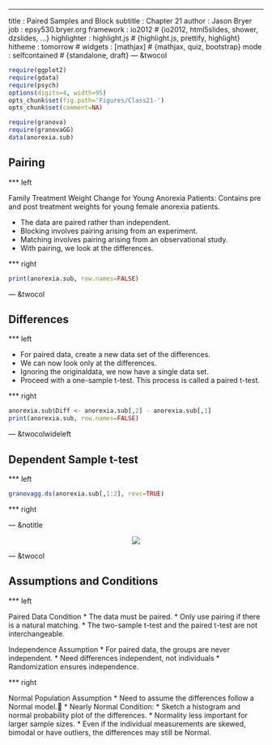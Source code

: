 ---
title       : Paired Samples and Block
subtitle    : Chapter 21
author      : Jason Bryer
job         : epsy530.bryer.org
framework   : io2012        # {io2012, html5slides, shower, dzslides, ...}
highlighter : highlight.js  # {highlight.js, prettify, highlight}
hitheme     : tomorrow      # 
widgets     : [mathjax]            # {mathjax, quiz, bootstrap}
mode        : selfcontained # {standalone, draft}
--- &twocol
```r
require(ggplot2)
require(gdata)
require(psych)
options(digits=4, width=95)
opts_chunk$set(fig.path='Figures/Class21-')
opts_chunk$set(comment=NA)

require(granova)
require(granovaGG)
data(anorexia.sub)
```

## Pairing

*** left

Family Treatment Weight Change for Young Anorexia Patients: Contains pre and post treatment weights for young female anorexia patients.

* The data are paired rather than independent.
* Blocking involves pairing arising from an experiment.
* Matching involves pairing arising from an observational study.
* With pairing, we look at the differences.

*** right

```r
print(anorexia.sub, row.names=FALSE)
```

--- &twocol

## Differences

*** left

* For paired data, create a new data set of the differences.
* We can now look only at the differences.
* Ignoring the originaldata, we now have a single data set.
* Proceed with a one-sample t-test.  This process is called a paired t-test.

*** right

```r
anorexia.sub$Diff <- anorexia.sub[,2] - anorexia.sub[,1]
print(anorexia.sub, row.names=FALSE)
```

--- &twocolwideleft

## Dependent Sample t-test

*** left

```r
granovagg.ds(anorexia.sub[,1:2], revc=TRUE)
```

*** right


--- &notitle

<center><img src='Figures/Class21-granovads.png'></center>


--- &twocol

## Assumptions and Conditions

*** left

Paired Data Condition
* The data must be paired.
* Only use pairing if there is a natural matching.
* The two-sample t-test and the paired t-test are not interchangeable.

Independence Assumption
* For paired data, the groups are never independent.
* Need differences independent, not individuals
* Randomization ensures independence.

*** right 

Normal Population Assumption
* Need to assume the differences follow a Normal model.
* Nearly Normal Condition:
	* Sketch a histogram and normal probability plot of the differences.
	* Normality less important for larger sample sizes.
	* Even if the individual measurements are skewed, bimodal or have outliers, the differences may still be Normal.

